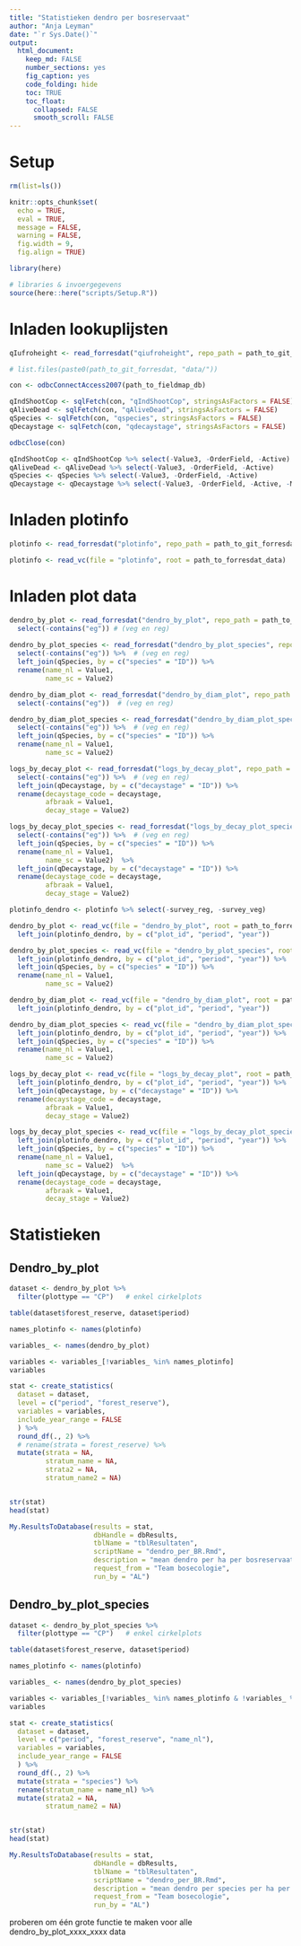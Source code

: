 ```yaml
---
title: "Statistieken dendro per bosreservaat"
author: "Anja Leyman"
date: "`r Sys.Date()`"
output: 
  html_document:
    keep_md: FALSE
    number_sections: yes
    fig_caption: yes
    code_folding: hide
    toc: TRUE
    toc_float:
      collapsed: FALSE
      smooth_scroll: FALSE
---
```


# Setup

```r
rm(list=ls())
```

```r
knitr::opts_chunk$set(
  echo = TRUE,
  eval = TRUE,
  message = FALSE,
  warning = FALSE, 
  fig.width = 9,
  fig.align = TRUE)

library(here)

# libraries & invoergegevens
source(here::here("scripts/Setup.R"))

```

# Inladen lookuplijsten

```r
qIufroheight <- read_forresdat("qiufroheight", repo_path = path_to_git_forresdat, join_plotinfo = FALSE)

# list.files(paste0(path_to_git_forresdat, "data/"))

```

```r
con <- odbcConnectAccess2007(path_to_fieldmap_db)

qIndShootCop <- sqlFetch(con, "qIndShootCop", stringsAsFactors = FALSE)
qAliveDead <- sqlFetch(con, "qAliveDead", stringsAsFactors = FALSE)
qSpecies <- sqlFetch(con, "qspecies", stringsAsFactors = FALSE)
qDecaystage <- sqlFetch(con, "qdecaystage", stringsAsFactors = FALSE)

odbcClose(con)

qIndShootCop <- qIndShootCop %>% select(-Value3, -OrderField, -Active)
qAliveDead <- qAliveDead %>% select(-Value3, -OrderField, -Active)
qSpecies <- qSpecies %>% select(-Value3, -OrderField, -Active)
qDecaystage <- qDecaystage %>% select(-Value3, -OrderField, -Active, -MasterID)
```




# Inladen plotinfo

```r
plotinfo <- read_forresdat("plotinfo", repo_path = path_to_git_forresdat, join_plotinfo = FALSE)

```


```r
plotinfo <- read_vc(file = "plotinfo", root = path_to_forresdat_data)

```


# Inladen plot data

```r
dendro_by_plot <- read_forresdat("dendro_by_plot", repo_path = path_to_git_forresdat, join_plotinfo = TRUE) %>% 
  select(-contains("eg")) # (veg en reg)
 
dendro_by_plot_species <- read_forresdat("dendro_by_plot_species", repo_path = path_to_git_forresdat, join_plotinfo = TRUE) %>% 
  select(-contains("eg")) %>%  # (veg en reg)
  left_join(qSpecies, by = c("species" = "ID")) %>% 
  rename(name_nl = Value1, 
         name_sc = Value2) 

dendro_by_diam_plot <- read_forresdat("dendro_by_diam_plot", repo_path = path_to_git_forresdat, join_plotinfo = TRUE) %>% 
  select(-contains("eg"))  # (veg en reg)

dendro_by_diam_plot_species <- read_forresdat("dendro_by_diam_plot_species", repo_path = path_to_git_forresdat, join_plotinfo = TRUE) %>% 
  select(-contains("eg")) %>%  # (veg en reg)
  left_join(qSpecies, by = c("species" = "ID")) %>% 
  rename(name_nl = Value1, 
         name_sc = Value2) 

logs_by_decay_plot <- read_forresdat("logs_by_decay_plot", repo_path = path_to_git_forresdat, join_plotinfo = TRUE) %>% 
  select(-contains("eg")) %>%  # (veg en reg) 
  left_join(qDecaystage, by = c("decaystage" = "ID")) %>% 
  rename(decaystage_code = decaystage,
         afbraak = Value1, 
         decay_stage = Value2) 

logs_by_decay_plot_species <- read_forresdat("logs_by_decay_plot_species", repo_path = path_to_git_forresdat, join_plotinfo = TRUE) %>% 
  select(-contains("eg")) %>%  # (veg en reg)
  left_join(qSpecies, by = c("species" = "ID")) %>% 
  rename(name_nl = Value1, 
         name_sc = Value2)  %>% 
  left_join(qDecaystage, by = c("decaystage" = "ID")) %>% 
  rename(decaystage_code = decaystage,
         afbraak = Value1, 
         decay_stage = Value2) 
```

```r
plotinfo_dendro <- plotinfo %>% select(-survey_reg, -survey_veg)

dendro_by_plot <- read_vc(file = "dendro_by_plot", root = path_to_forresdat_data) %>% 
  left_join(plotinfo_dendro, by = c("plot_id", "period", "year"))

dendro_by_plot_species <- read_vc(file = "dendro_by_plot_species", root = path_to_forresdat_data) %>% 
  left_join(plotinfo_dendro, by = c("plot_id", "period", "year")) %>% 
  left_join(qSpecies, by = c("species" = "ID")) %>% 
  rename(name_nl = Value1, 
         name_sc = Value2) 

dendro_by_diam_plot <- read_vc(file = "dendro_by_diam_plot", root = path_to_forresdat_data) %>% 
  left_join(plotinfo_dendro, by = c("plot_id", "period", "year"))

dendro_by_diam_plot_species <- read_vc(file = "dendro_by_diam_plot_species", root = path_to_forresdat_data) %>% 
  left_join(plotinfo_dendro, by = c("plot_id", "period", "year")) %>% 
  left_join(qSpecies, by = c("species" = "ID")) %>% 
  rename(name_nl = Value1, 
         name_sc = Value2) 

logs_by_decay_plot <- read_vc(file = "logs_by_decay_plot", root = path_to_forresdat_data) %>% 
  left_join(plotinfo_dendro, by = c("plot_id", "period", "year")) %>% 
  left_join(qDecaystage, by = c("decaystage" = "ID")) %>% 
  rename(decaystage_code = decaystage,
         afbraak = Value1, 
         decay_stage = Value2) 

logs_by_decay_plot_species <- read_vc(file = "logs_by_decay_plot_species", root = path_to_forresdat_data) %>% 
  left_join(plotinfo_dendro, by = c("plot_id", "period", "year")) %>% 
  left_join(qSpecies, by = c("species" = "ID")) %>% 
  rename(name_nl = Value1, 
         name_sc = Value2)  %>% 
  left_join(qDecaystage, by = c("decaystage" = "ID")) %>% 
  rename(decaystage_code = decaystage,
         afbraak = Value1, 
         decay_stage = Value2) 

```


# Statistieken

## Dendro_by_plot

```r
dataset <- dendro_by_plot %>%
  filter(plottype == "CP")   # enkel cirkelplots

table(dataset$forest_reserve, dataset$period)
```

```r
names_plotinfo <- names(plotinfo)

variables_ <- names(dendro_by_plot) 

variables <- variables_[!variables_ %in% names_plotinfo]
variables

```

```r
stat <- create_statistics(
  dataset = dataset,
  level = c("period", "forest_reserve"),
  variables = variables,
  include_year_range = FALSE
  ) %>% 
  round_df(., 2) %>% 
  # rename(strata = forest_reserve) %>% 
  mutate(strata = NA,
         stratum_name = NA,
         strata2 = NA,
         stratum_name2 = NA)


str(stat)
head(stat)
```

```r
My.ResultsToDatabase(results = stat, 
                     dbHandle = dbResults, 
                     tblName = "tblResultaten", 
                     scriptName = "dendro_per_BR.Rmd", 
                     description = "mean dendro per ha per bosreservaat en per periode",
                     request_from = "Team bosecologie",
                     run_by = "AL")
```



## Dendro_by_plot_species


```r
dataset <- dendro_by_plot_species %>%
  filter(plottype == "CP")   # enkel cirkelplots

table(dataset$forest_reserve, dataset$period)
```

```r
names_plotinfo <- names(plotinfo)

variables_ <- names(dendro_by_plot_species) 

variables <- variables_[!variables_ %in% names_plotinfo & !variables_ %in% c("name_nl", "name_sc", "species")]
variables

```

```r
stat <- create_statistics(
  dataset = dataset,
  level = c("period", "forest_reserve", "name_nl"),
  variables = variables,
  include_year_range = FALSE
  ) %>% 
  round_df(., 2) %>% 
  mutate(strata = "species") %>% 
  rename(stratum_name = name_nl) %>% 
  mutate(strata2 = NA,
         stratum_name2 = NA)


str(stat)
head(stat)
```

```r
My.ResultsToDatabase(results = stat, 
                     dbHandle = dbResults, 
                     tblName = "tblResultaten", 
                     scriptName = "dendro_per_BR.Rmd", 
                     description = "mean dendro per species per ha per bosreservaat",
                     request_from = "Team bosecologie",
                     run_by = "AL")
```


proberen om één grote functie te maken voor alle dendro_by_plot_xxxx_xxxx data


